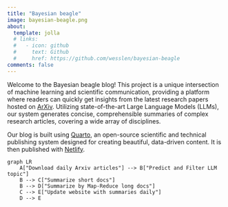 ```yaml
---
title: "Bayesian beagle"
image: bayesian-beagle.png
about:
  template: jolla
  # links:
  #   - icon: github
  #     text: Github
  #     href: https://github.com/wesslen/bayesian-beagle
comments: false
---
```


Welcome to the Bayesian beagle blog! This project is a unique intersection of machine learning and scientific communication, providing a platform where readers can quickly get insights from the latest research papers hosted on [ArXiv](https://arxiv.org/). Utilizing state-of-the-art Large Language Models (LLMs), our system generates concise, comprehensible summaries of complex research articles, covering a wide array of disciplines.

Our blog is built using [Quarto](https://quarto.org/), an open-source scientific and technical publishing system designed for creating beautiful, data-driven content. It is then published with [Netlify](https://app.netlify.com/).

```mermaid
graph LR
    A["Download daily Arxiv articles"] --> B["Predict and Filter LLM topic"]
    B --> C["Summarize short docs"]
    B --> D["Summarize by Map-Reduce long docs"]
    C --> E["Update website with summaries daily"]
    D --> E
```

